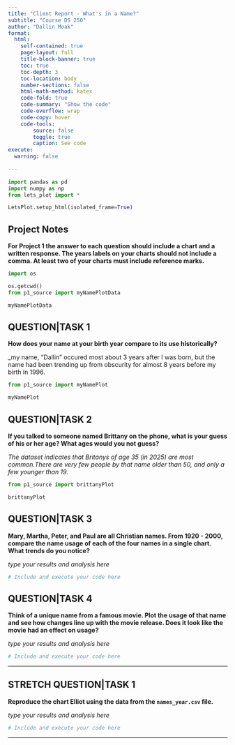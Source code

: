 ```yaml
---
title: "Client Report - What's in a Name?"
subtitle: "Course DS 250"
author: "Dallin Moak"
format:
  html:
    self-contained: true
    page-layout: full
    title-block-banner: true
    toc: true
    toc-depth: 3
    toc-location: body
    number-sections: false
    html-math-method: katex
    code-fold: true
    code-summary: "Show the code"
    code-overflow: wrap
    code-copy: hover
    code-tools:
        source: false
        toggle: true
        caption: See code
execute: 
  warning: false
    
---
```


```python
import pandas as pd
import numpy as np
from lets_plot import *

LetsPlot.setup_html(isolated_frame=True)
```


## Project Notes

__For Project 1 the answer to each question should include a chart **and** a written response. The years labels on your charts should not include a comma. At least **two** of your charts must include reference marks.__  

```python
import os

os.getcwd()
from p1_source import myNamePlotData

myNamePlotData
```

## QUESTION|TASK 1

__How does your name at your birth year compare to its use historically?__

_my name, "Dallin" occured most about 3 years after I was born, but the name had been trending up from obscurity for almost 8 years before my birth in 1996.

```python
from p1_source import myNamePlot

myNamePlot
```


## QUESTION|TASK 2

__If you talked to someone named Brittany on the phone, what is your guess of his or her age? What ages would you not guess?__

_The dataset indicates that Britanys of age 35 (in 2025) are most common.There are very few people by that name older than 50, and only a few younger than 19._

```python

from p1_source import brittanyPlot

brittanyPlot

```


## QUESTION|TASK 3

__Mary, Martha, Peter, and Paul are all Christian names. From 1920 - 2000, compare the name usage of each of the four names in a single chart. What trends do you notice?__

_type your results and analysis here_

```python
# Include and execute your code here

```



## QUESTION|TASK 4

__Think of a unique name from a famous movie. Plot the usage of that name and see how changes line up with the movie release. Does it look like the movie had an effect on usage?__  

_type your results and analysis here_

```python
# Include and execute your code here


```

---

## STRETCH QUESTION|TASK 1

__Reproduce the chart Elliot using the data from the `names_year.csv` file.__ 

_type your results and analysis here_

```python
# Include and execute your code here


```


---
